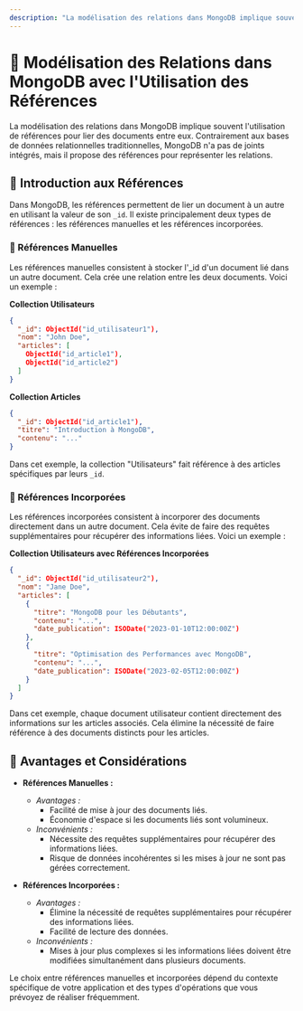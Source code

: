 ```yaml
---
description: "La modélisation des relations dans MongoDB implique souvent l'utilisation de références pour lier des documents entre eux. Contrairement aux bases de données relationnelles traditionnelles, MongoDB n'a pas de joints intégrés, mais il propose des références pour représenter les relations."
---
```


# 🔗 Modélisation des Relations dans MongoDB avec l'Utilisation des Références

La modélisation des relations dans MongoDB implique souvent l'utilisation de références pour lier des documents entre eux. Contrairement aux bases de données relationnelles traditionnelles, MongoDB n'a pas de joints intégrés, mais il propose des références pour représenter les relations.

## 📘 Introduction aux Références

Dans MongoDB, les références permettent de lier un document à un autre en utilisant la valeur de son `_id`. Il existe principalement deux types de références : les références manuelles et les références incorporées.

### 🔗 Références Manuelles

Les références manuelles consistent à stocker l'_id d'un document lié dans un autre document. Cela crée une relation entre les deux documents. Voici un exemple :

**Collection Utilisateurs**

```json copy
{
  "_id": ObjectId("id_utilisateur1"),
  "nom": "John Doe",
  "articles": [
    ObjectId("id_article1"),
    ObjectId("id_article2")
  ]
}
```

**Collection Articles**

```json copy
{
  "_id": ObjectId("id_article1"),
  "titre": "Introduction à MongoDB",
  "contenu": "..."
}
```

Dans cet exemple, la collection "Utilisateurs" fait référence à des articles spécifiques par leurs `_id`.

### 🔗 Références Incorporées

Les références incorporées consistent à incorporer des documents directement dans un autre document. Cela évite de faire des requêtes supplémentaires pour récupérer des informations liées. Voici un exemple :

**Collection Utilisateurs avec Références Incorporées**

```json copy
{
  "_id": ObjectId("id_utilisateur2"),
  "nom": "Jane Doe",
  "articles": [
    {
      "titre": "MongoDB pour les Débutants",
      "contenu": "...",
      "date_publication": ISODate("2023-01-10T12:00:00Z")
    },
    {
      "titre": "Optimisation des Performances avec MongoDB",
      "contenu": "...",
      "date_publication": ISODate("2023-02-05T12:00:00Z")
    }
  ]
}
```

Dans cet exemple, chaque document utilisateur contient directement des informations sur les articles associés. Cela élimine la nécessité de faire référence à des documents distincts pour les articles.

## 🍃 Avantages et Considérations

- **Références Manuelles :**
  - *Avantages :*
    - Facilité de mise à jour des documents liés.
    - Économie d'espace si les documents liés sont volumineux.
  - *Inconvénients :*
    - Nécessite des requêtes supplémentaires pour récupérer des informations liées.
    - Risque de données incohérentes si les mises à jour ne sont pas gérées correctement.

- **Références Incorporées :**
  - *Avantages :*
    - Élimine la nécessité de requêtes supplémentaires pour récupérer des informations liées.
    - Facilité de lecture des données.
  - *Inconvénients :*
    - Mises à jour plus complexes si les informations liées doivent être modifiées simultanément dans plusieurs documents.

Le choix entre références manuelles et incorporées dépend du contexte spécifique de votre application et des types d'opérations que vous prévoyez de réaliser fréquemment.